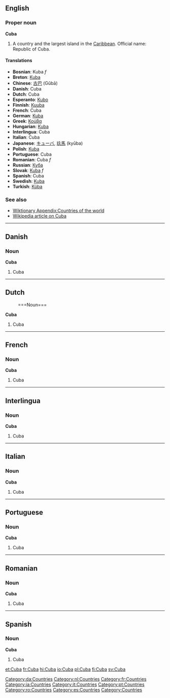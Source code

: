 ==English==
===Proper noun===
'''Cuba'''

# A country and the largest island in the [[Caribbean]]. Official name: Republic of Cuba.

====Translations====
*'''Bosnian''': Kuba ''f''
*'''Breton''': [[Kuba]]
*'''Chinese''': [[古巴]] (Gǔbā)
*'''Danish''': Cuba
*'''Dutch''': Cuba
*'''Esperanto''': [[Kubo]]
*'''Finnish''': [[Kuuba]]
*'''French''': Cuba
*'''German''': [[Kuba]]
*'''Greek''': [[Κούβα]]
*'''Hungarian''': [[Kuba]]
*'''Interlingua''': Cuba
*'''Italian''': Cuba
*'''Japanese''': [[キューバ]], [[玖馬]] (kyūba)
*'''Polish''': [[Kuba]]
*'''Portuguese''': Cuba
*'''Romanian''': Cuba ''f''
*'''Russian''': [[Куба]]
*'''Slovak''': [[Kuba#Slovak|Kuba]] ''f''
*'''Spanish''': Cuba
*'''Swedish''': [[Kuba]]
*'''Turkish''': [[Küba]]

===See also===
*[[Wiktionary Appendix:Countries of the world]]
*[[w:Cuba|Wikipedia article on Cuba]]

----
==Danish==
===Noun===
'''Cuba'''

#Cuba

----
==Dutch==
:===Noun===
'''Cuba'''

#Cuba

----
==French==
===Noun===
'''Cuba'''

#Cuba

----
==Interlingua==
===Noun===
'''Cuba'''

#Cuba

----
==Italian==
===Noun===
'''Cuba'''

#Cuba

----
==Portuguese==
===Noun===
'''Cuba'''

#Cuba

----
==Romanian==
===Noun===
'''Cuba'''

#Cuba

----
==Spanish==
===Noun===
'''Cuba'''

#Cuba

[[Category:da:Countries]] [[Category:nl:Countries]] [[Category:fr:Countries]] [[Category:ia:Countries]] [[Category:it:Countries]] [[Category:pt:Countries]] [[Category:ro:Countries]] [[Category:es:Countries]] [[Category:Countries]]

[[et:Cuba]]
[[fr:Cuba]]
[[hi:Cuba]]
[[io:Cuba]]
[[pl:Cuba]]
[[fi:Cuba]]
[[sv:Cuba]]